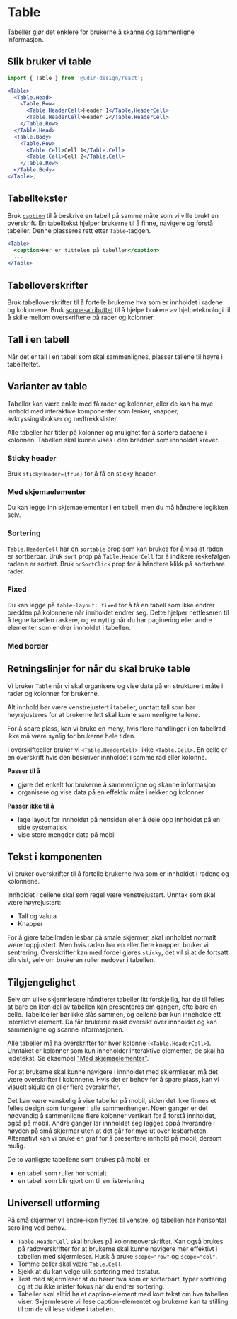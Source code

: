 


<Meta of={TableStories} />

# Table

Tabeller gjør det enklere for brukerne å skanne og sammenligne informasjon.

<Primary />
<Controls />

## Slik bruker vi table

```jsx
import { Table } from '@udir-design/react';

<Table>
  <Table.Head>
    <Table.Row>
      <Table.HeaderCell>Header 1</Table.HeaderCell>
      <Table.HeaderCell>Header 2</Table.HeaderCell>
    </Table.Row>
  </Table.Head>
  <Table.Body>
    <Table.Row>
      <Table.Cell>Cell 1</Table.Cell>
      <Table.Cell>Cell 2</Table.Cell>
    </Table.Row>
  </Table.Body>
</Table>;
```

## Tabelltekster

Bruk [`caption`](https://developer.mozilla.org/en-US/docs/Web/HTML/Element/caption) til å beskrive en tabell
på samme måte som vi ville brukt en overskrift.
En tabelltekst hjelper brukerne til å finne, navigere og forstå tabeller.
Denne plasseres rett etter `Table`-taggen.

```jsx
<Table>
  <caption>Her er tittelen på tabellen</caption>
  ...
</Table>
```

## Tabelloverskrifter

Bruk tabelloverskrifter til å fortelle brukerne hva som er innholdet i radene og kolonnene.
Bruk [scope-atributtet](https://developer.mozilla.org/en-US/docs/Web/HTML/Element/th#scope) til å hjelpe brukere av hjelpeteknologi til å
skille mellom overskriftene på rader og kolonner.

## Tall i en tabell

Når det er tall i en tabell som skal sammenlignes, plasser tallene til høyre i tabellfeltet.

## Varianter av table

Tabeller kan være enkle med få rader og kolonner, eller de kan ha mye innhold med interaktive komponenter som lenker, knapper,
avkryssingsbokser og nedtrekkslister.

Alle tabeller har titler på kolonner og mulighet for å sortere dataene i kolonnen.
Tabellen skal kunne vises i den bredden som innholdet krever.

### Sticky header

Bruk `stickyHeader={true}` for å få en sticky header.

<Canvas of={TableStories.StickyHeader} />

### Med skjemaelementer

Du kan legge inn skjemaelementer i en tabell, men du må håndtere logikken selv.

<Canvas of={TableStories.WithFormElements} />

### Sortering

`Table.HeaderCell` har en `sortable` prop som kan brukes for å visa at raden er sortberbar.
Bruk `sort` prop på `Table.HeaderCell` for å indikere rekkefølgen radene er sortert.
Bruk `onSortClick` prop for å håndtere klikk på sorterbare rader.

<Canvas of={TableStories.Sortable} />

### Fixed

Du kan legge på `table-layout: fixed` for å få en tabell som ikke endrer bredden på kolonnene når innholdet endrer seg.
Dette hjelper nettleseren til å tegne tabellen raskere, og er nyttig når du har paginering eller andre elementer som endrer innholdet i tabellen.

<Canvas of={TableStories.FixedTable} />

### Med border

<Canvas of={TableStories.WithBorder} />

## Retningslinjer for når du skal bruke table

Vi bruker `Table` når vi skal organisere og vise data på en strukturert måte i rader og kolonner for brukerne.

Alt innhold bør være venstrejustert i tabeller, unntatt tall som bør høyrejusteres for at brukerne lett skal kunne sammenligne tallene.

For å spare plass, kan vi bruke en meny, hvis flere handlinger i en tabellrad ikke må være synlig for brukerne hele tiden.

I overskiftceller bruker vi `<Table.HeaderCell>`, ikke `<Table.Cell>`. En celle er en overskrift hvis den beskriver
innholdet i samme rad eller kolonne.

**Passer til å**

- gjøre det enkelt for brukerne å sammenligne og skanne informasjon
- organisere og vise data på en effektiv måte i rekker og kolonner

**Passer ikke til å**

- lage layout for innholdet på nettsiden eller å dele opp innholdet på en side systematisk
- vise store mengder data på mobil

## Tekst i komponenten

Vi bruker overskrifter til å fortelle brukerne hva som er innholdet i radene og kolonnene.

Innholdet i cellene skal som regel være venstrejustert.
Unntak som skal være høyrejustert:

- Tall og valuta
- Knapper

For å gjøre tabellraden lesbar på smale skjermer, skal innholdet normalt være toppjustert.
Men hvis raden har en eller flere knapper, bruker vi sentrering.
Overskrifter kan med fordel gjøres `sticky`, det vil si at de fortsatt blir vist, selv om brukeren ruller nedover i tabellen.

## Tilgjengelighet

Selv om ulike skjermlesere håndterer tabeller litt forskjellig, har de til felles at bare en liten del
av tabellen kan presenteres om gangen, ofte bare én celle.
Tabellceller bør ikke slås sammen, og cellene bør kun inneholde ett interaktivt element. Da får brukerne
raskt oversikt over innholdet og kan sammenligne og scanne informasjonen.

Alle tabeller må ha overskrifter for hver kolonne (`<Table.HeaderCell>`). Unntaket er kolonner som kun inneholder
interaktive elementer, de skal ha ledetekst. Se eksempel ["Med skjemaelementer"](#med-skjemaelementer).

For at brukerne skal kunne navigere i innholdet med skjermleser, må det være overskrifter i kolonnene.
Hvis det er behov for å spare plass, kan vi visuelt skjule en eller flere overskrifter.

Det kan være vanskelig å vise tabeller på mobil, siden det ikke finnes et felles design som fungerer i alle sammenhenger.
Noen ganger er det nødvendig å sammenligne flere kolonner vertikalt for å forstå innholdet, også på mobil.
Andre ganger lar innholdet seg legges oppå hverandre i høyden på små skjermer uten at det går for mye ut over lesbarheten.
Alternativt kan vi bruke en graf for å presentere innhold på mobil, dersom mulig.

De to vanligste tabellene som brukes på mobil er

- en tabell som ruller horisontalt
- en tabell som blir gjort om til en listevisning

## Universell utforming

På små skjermer vil endre-ikon flyttes til venstre, og tabellen har horisontal scrolling ved behov.

- `Table.HeaderCell` skal brukes på kolonneoverskrifter. Kan også brukes på radoverskrifter for at brukerne skal kunne navigere mer
  effektivt i tabellen med skjermleser. Husk å bruke `scope="row"` og `scope="col"`.
- Tomme celler skal være `Table.Cell`.
- Sjekk at du kan velge ulik sortering med tastatur.
- Test med skjermleser at du hører hva som er sorterbart, typer sortering og at du ikke mister fokus når du endrer sortering.
- Tabeller skal alltid ha et caption-element med kort tekst om hva tabellen viser.
  Skjermlesere vil lese caption-elementet og brukerne kan ta stilling til om de vil lese videre i tabellen.
